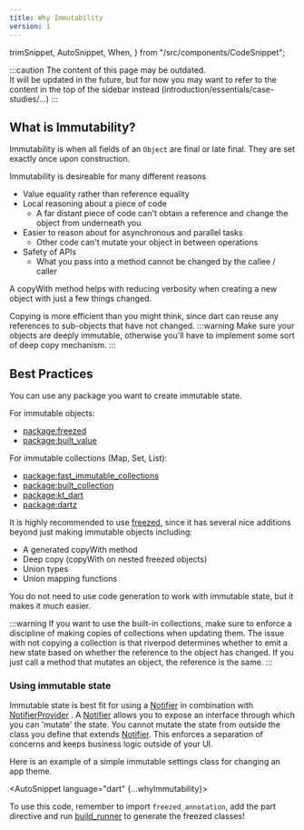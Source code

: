 ```yaml
---
title: Why Immutability
version: 1
---
```


  trimSnippet,
  AutoSnippet,
  When,
} from "/src/components/CodeSnippet";

:::caution
The content of this page may be outdated.  
It will be updated in the future, but for now you may want to refer to the content
in the top of the sidebar instead (introduction/essentials/case-studies/...)
:::

## What is Immutability?

Immutability is when all fields of an `Object` are final or late final.
They are set exactly once upon construction.

Immutability is desireable for many different reasons

- Value equality rather than reference equality
- Local reasoning about a piece of code
  - A far distant piece of code can't obtain a reference and change the object from underneath you
- Easier to reason about for asynchronous and parallel tasks
  - Other code can't mutate your object in between operations
- Safety of APIs
  - What you pass into a method cannot be changed by the callee / caller

A copyWith method helps with reducing verbosity when creating a new object with just a few things changed.

Copying is more efficient than you might think, since dart can reuse any references to sub-objects that have not changed.
:::warning
Make sure your objects are deeply immutable, otherwise you'll have to implement some sort of deep copy mechanism.
:::

## Best Practices

You can use any package you want to create immutable state.

For immutable objects:

- [package:freezed](https://pub.dev/packages/freezed)
- [package:built_value](https://pub.dev/packages/built_value)

For immutable collections (Map, Set, List):

- [package:fast_immutable_collections](https://pub.dev/packages/fast_immutable_collections)
- [package:built_collection](https://pub.dev/packages/built_collection)
- [package:kt_dart](https://pub.dev/packages/kt_dart)
- [package:dartz](https://pub.dev/packages/dartz)

It is highly recommended to use [freezed],
since it has several nice additions beyond just making immutable objects including:

- A generated copyWith method
- Deep copy (copyWith on nested freezed objects)
- Union types
- Union mapping functions

You do not need to use code generation to work with immutable state, but it makes it much easier.

:::warning
If you want to use the built-in collections, make sure to enforce a discipline of making copies of collections when updating them.
The issue with not copying a collection is that riverpod determines whether to emit a new state based on whether the reference to the object has changed.
If you just call a method that mutates an object, the reference is the same.
:::

### Using immutable state

Immutable state is best fit for using a [Notifier] <When codegen={false}> in combination with [NotifierProvider] </When>.
A [Notifier] allows you to expose an interface through which you can 'mutate' the state.
You cannot mutate the state from outside the class you define that extends [Notifier].
This enforces a separation of concerns and keeps business logic outside of your UI.

Here is an example of a simple immutable settings class for changing an app theme.

<AutoSnippet language="dart" {...whyImmutability}></AutoSnippet>

To use this code, remember to import `freezed_annotation`, add the part directive and run [build_runner] to generate the freezed classes!

[changenotifier]: https://api.flutter.dev/flutter/foundation/ChangeNotifier-class.html
[statenotifier]: https://pub.dev/documentation/riverpod/latest/riverpod/StateNotifier-class.html
[statenotifierprovider]: https://pub.dev/documentation/riverpod/latest/riverpod/StateNotifierProvider-class.html
[notifier]: https://pub.dev/documentation/riverpod/latest/riverpod/Notifier-class.html
[notifierprovider]: https://pub.dev/documentation/riverpod/latest/riverpod/NotifierProvider.html
[asyncvalue]: https://pub.dev/documentation/riverpod/latest/riverpod/AsyncValue-class.html
[freezed]: https://pub.dev/packages/freezed
[build_runner]: https://pub.dev/packages/build_runner
